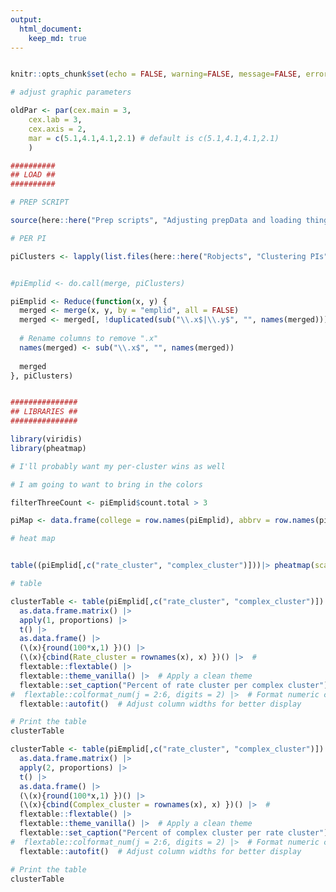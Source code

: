 ```yaml
---
output:
  html_document:
    keep_md: true
---
```


```r

```



```r

knitr::opts_chunk$set(echo = FALSE, warning=FALSE, message=FALSE, error=FALSE, fig.height=7, fig.width=10)

# adjust graphic parameters

oldPar <- par(cex.main = 3,
    cex.lab = 3,
    cex.axis = 2,
    mar = c(5.1,4.1,4.1,2.1) # default is c(5.1,4.1,4.1,2.1)
    )

```



```r

##########
## LOAD ##
##########

# PREP SCRIPT

source(here::here("Prep scripts", "Adjusting prepData and loading things.R"))

# PER PI

piClusters <- lapply(list.files(here::here("Robjects", "Clustering PIs"), full.names = TRUE), readRDS)


#piEmplid <- do.call(merge, piClusters)

piEmplid <- Reduce(function(x, y) {
  merged <- merge(x, y, by = "emplid", all = FALSE)
  merged <- merged[, !duplicated(sub("\\.x$|\\.y$", "", names(merged)))]  # Remove duplicate columns
  
  # Rename columns to remove ".x"
  names(merged) <- sub("\\.x$", "", names(merged))
  
  merged
}, piClusters)


###############
## LIBRARIES ##
###############

library(viridis)
library(pheatmap)

# I'll probably want my per-cluster wins as well

# I am going to want to bring in the colors

filterThreeCount <- piEmplid$count.total > 3

piMap <- data.frame(college = row.names(piEmplid), abbrv = row.names(piEmplid), color = NA, pch = 19, cex = 0.3 )


```


```r

# heat map


table((piEmplid[,c("rate_cluster", "complex_cluster")]))|> pheatmap(scale = "column")

# table

clusterTable <- table(piEmplid[,c("rate_cluster", "complex_cluster")]) |>
  as.data.frame.matrix() |>
  apply(1, proportions) |>
  t() |>
  as.data.frame() |>
  (\(x){round(100*x,1) })() |>
  (\(x){cbind(Rate_cluster = rownames(x), x) })() |>  #
  flextable::flextable() |>
  flextable::theme_vanilla() |>  # Apply a clean theme
  flextable::set_caption("Percent of rate cluster per complex cluster") |>  # Add a title
#  flextable::colformat_num(j = 2:6, digits = 2) |>  # Format numeric columns
  flextable::autofit()  # Adjust column widths for better display

# Print the table
clusterTable

clusterTable <- table(piEmplid[,c("rate_cluster", "complex_cluster")]) |>
  as.data.frame.matrix() |>
  apply(2, proportions) |>
  t() |>
  as.data.frame() |>
  (\(x){round(100*x,1) })() |>
  (\(x){cbind(Complex_cluster = rownames(x), x) })() |>  #
  flextable::flextable() |>
  flextable::theme_vanilla() |>  # Apply a clean theme
  flextable::set_caption("Percent of complex cluster per rate cluster") |>  # Add a title
#  flextable::colformat_num(j = 2:6, digits = 2) |>  # Format numeric columns
  flextable::autofit()  # Adjust column widths for better display

# Print the table
clusterTable


```

